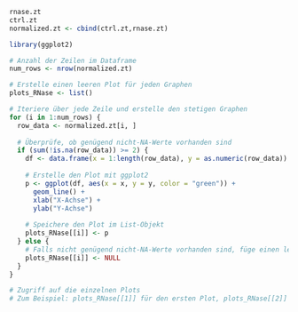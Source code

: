
```r
rnase.zt
ctrl.zt
normalized.zt <- cbind(ctrl.zt,rnase.zt)
```


```r
library(ggplot2)

# Anzahl der Zeilen im Dataframe
num_rows <- nrow(normalized.zt)

# Erstelle einen leeren Plot für jeden Graphen
plots_RNase <- list()

# Iteriere über jede Zeile und erstelle den stetigen Graphen
for (i in 1:num_rows) {
  row_data <- normalized.zt[i, ]
  
  # Überprüfe, ob genügend nicht-NA-Werte vorhanden sind
  if (sum(!is.na(row_data)) >= 2) {
    df <- data.frame(x = 1:length(row_data), y = as.numeric(row_data))
    
    # Erstelle den Plot mit ggplot2 
    p <- ggplot(df, aes(x = x, y = y, color = "green")) +
      geom_line() +
      xlab("X-Achse") +
      ylab("Y-Achse")
    
    # Speichere den Plot im List-Objekt
    plots_RNase[[i]] <- p
  } else {
    # Falls nicht genügend nicht-NA-Werte vorhanden sind, füge einen leeren Plot hinzu
    plots_RNase[[i]] <- NULL
  }
}

# Zugriff auf die einzelnen Plots
# Zum Beispiel: plots_RNase[[1]] für den ersten Plot, plots_RNase[[2]] für den zweiten Plot, usw.
```
